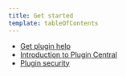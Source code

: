 ```yaml
---
title: Get started
template: tableOfContents
---
```


* [Get plugin help](/docs/plugins/plugins-new-relic/get-started/get-plugin-help)
* [Introduction to Plugin Central](/docs/plugins/plugins-new-relic/get-started/introduction-plugin-central)
* [Plugin security](/docs/plugins/plugins-new-relic/get-started/plugin-security)
